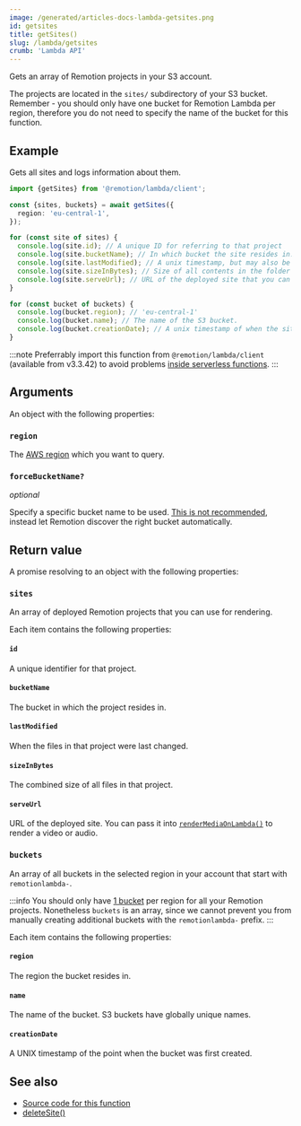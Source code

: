 ```yaml
---
image: /generated/articles-docs-lambda-getsites.png
id: getsites
title: getSites()
slug: /lambda/getsites
crumb: 'Lambda API'
---
```


Gets an array of Remotion projects in your S3 account.

The projects are located in the `sites/` subdirectory of your S3 bucket. Remember - you should only have one bucket for Remotion Lambda per region, therefore you do not need to specify the name of the bucket for this function.

## Example

Gets all sites and logs information about them.

```ts twoslash
import {getSites} from '@remotion/lambda/client';

const {sites, buckets} = await getSites({
  region: 'eu-central-1',
});

for (const site of sites) {
  console.log(site.id); // A unique ID for referring to that project
  console.log(site.bucketName); // In which bucket the site resides in.
  console.log(site.lastModified); // A unix timestamp, but may also be null
  console.log(site.sizeInBytes); // Size of all contents in the folder
  console.log(site.serveUrl); // URL of the deployed site that you can pass to `renderMediaOnLambda()`
}

for (const bucket of buckets) {
  console.log(bucket.region); // 'eu-central-1'
  console.log(bucket.name); // The name of the S3 bucket.
  console.log(bucket.creationDate); // A unix timestamp of when the site was created.
}
```

:::note
Preferrably import this function from `@remotion/lambda/client` (available from v3.3.42) to avoid problems [inside serverless functions](/docs/lambda/light-client).
:::

## Arguments

An object with the following properties:

### `region`

The [AWS region](/docs/lambda/region-selection) which you want to query.

### `forceBucketName?`<AvailableFrom v="3.3.102"/>

_optional_

Specify a specific bucket name to be used. [This is not recommended](/docs/lambda/multiple-buckets), instead let Remotion discover the right bucket automatically.

## Return value

A promise resolving to an object with the following properties:

### `sites`

An array of deployed Remotion projects that you can use for rendering.

Each item contains the following properties:

#### `id`

A unique identifier for that project.

#### `bucketName`

The bucket in which the project resides in.

#### `lastModified`

When the files in that project were last changed.

#### `sizeInBytes`

The combined size of all files in that project.

#### `serveUrl`

URL of the deployed site. You can pass it into [`renderMediaOnLambda()`](/docs/lambda/rendermediaonlambda) to render a video or audio.

### `buckets`

An array of all buckets in the selected region in your account that start with `remotionlambda-`.

:::info
You should only have [1 bucket](/docs/lambda/multiple-buckets) per region for all your Remotion projects. Nonetheless `buckets` is an array, since we cannot prevent you from manually creating additional buckets with the `remotionlambda-` prefix.
:::

Each item contains the following properties:

#### `region`

The region the bucket resides in.

#### `name`

The name of the bucket. S3 buckets have globally unique names.

#### `creationDate`

A UNIX timestamp of the point when the bucket was first created.

## See also

- [Source code for this function](https://github.com/remotion-dev/remotion/blob/main/packages/lambda/src/api/get-sites.ts)
- [deleteSite()](/docs/lambda/deletesite)
